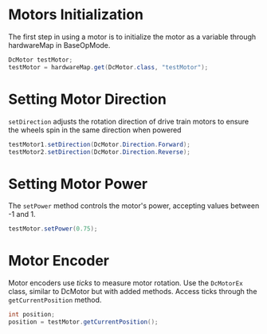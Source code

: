 # Motors Initialization

The first step in using a motor is to initialize the motor as a variable through hardwareMap in BaseOpMode.

```java
DcMotor testMotor;       
testMotor = hardwareMap.get(DcMotor.class, "testMotor");  
```

# Setting Motor Direction

`setDirection` adjusts the rotation direction of drive train motors to ensure the wheels spin in the same direction when powered

```java
testMotor1.setDirection(DcMotor.Direction.Forward);
testMotor2.setDirection(DcMotor.Direction.Reverse);
```

# Setting Motor Power

The `setPower` method controls the motor's power, accepting values between -1 and 1.

```java
testMotor.setPower(0.75);
```

# Motor Encoder

Motor encoders use *ticks* to measure motor rotation. Use the `DcMotorEx` class, similar to DcMotor but with added methods. Access ticks through the `getCurrentPosition` method.

```java
int position;
position = testMotor.getCurrentPosition();
```